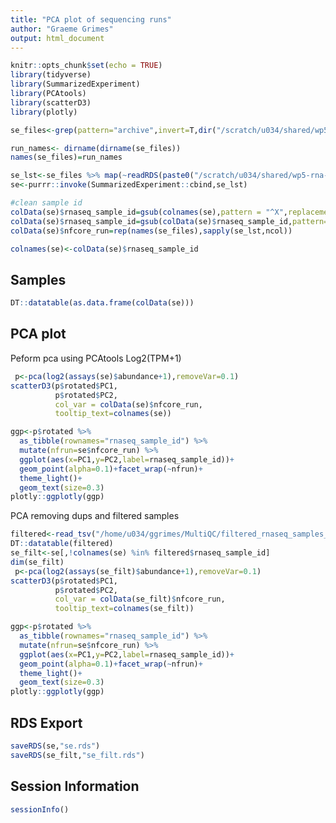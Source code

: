 ```yaml
---
title: "PCA plot of sequencing runs"
author: "Graeme Grimes"
output: html_document
---
```


```r
knitr::opts_chunk$set(echo = TRUE)
library(tidyverse)
library(SummarizedExperiment)
library(PCAtools)
library(scatterD3)
library(plotly)
```

```r
se_files<-grep(pattern="archive",invert=T,dir("/scratch/u034/shared/wp5-rna-seq/analysis/rnaseq/",pattern = "salmon_merged_gene_counts.rds",recursive = T),value=T)

run_names<- dirname(dirname(se_files))
names(se_files)=run_names

se_lst<-se_files %>% map(~readRDS(paste0("/scratch/u034/shared/wp5-rna-seq/analysis/rnaseq/",.x)))
se<-purrr::invoke(SummarizedExperiment::cbind,se_lst)

#clean sample id
colData(se)$rnaseq_sample_id=gsub(colnames(se),pattern = "^X",replacement = "")
colData(se)$rnaseq_sample_id=gsub(colData(se)$rnaseq_sample_id,pattern="\\.",replacement = "-")
colData(se)$nfcore_run=rep(names(se_files),sapply(se_lst,ncol))

colnames(se)<-colData(se)$rnaseq_sample_id
```

## Samples

```r
DT::datatable(as.data.frame(colData(se)))
```

## PCA plot

Peform pca using PCAtools Log2(TPM+1)

```r
 p<-pca(log2(assays(se)$abundance+1),removeVar=0.1)
scatterD3(p$rotated$PC1,
          p$rotated$PC2,
          col_var = colData(se)$nfcore_run,
          tooltip_text=colnames(se))

ggp<-p$rotated %>% 
  as_tibble(rownames="rnaseq_sample_id") %>%  
  mutate(nfrun=se$nfcore_run) %>% 
  ggplot(aes(x=PC1,y=PC2,label=rnaseq_sample_id))+
  geom_point(alpha=0.1)+facet_wrap(~nfrun)+
  theme_light()+
  geom_text(size=0.3)
plotly::ggplotly(ggp)
```

PCA removing dups and filtered samples

```r

filtered<-read_tsv("/home/u034/ggrimes/MultiQC/filtered_rnaseq_samples_list.txt")
DT::datatable(filtered)
se_filt<-se[,!colnames(se) %in% filtered$rnaseq_sample_id]
dim(se_filt)
 p<-pca(log2(assays(se_filt)$abundance+1),removeVar=0.1)
scatterD3(p$rotated$PC1,
          p$rotated$PC2,
          col_var = colData(se_filt)$nfcore_run,
          tooltip_text=colnames(se_filt))

ggp<-p$rotated %>% 
  as_tibble(rownames="rnaseq_sample_id") %>%  
  mutate(nfrun=se$nfcore_run) %>% 
  ggplot(aes(x=PC1,y=PC2,label=rnaseq_sample_id))+
  geom_point(alpha=0.1)+facet_wrap(~nfrun)+
  theme_light()+
  geom_text(size=0.3)
plotly::ggplotly(ggp)
```



## RDS Export

```r
saveRDS(se,"se.rds")
saveRDS(se_filt,"se_filt.rds")

```

## Session Information

```r
sessionInfo()
```
